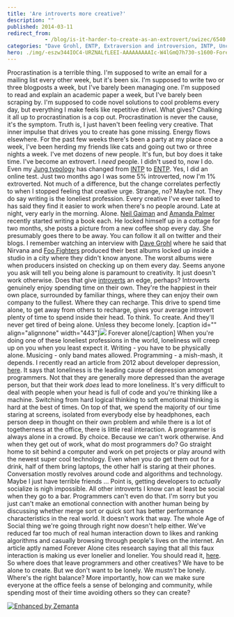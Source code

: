 ```yaml
---
title: 'Are introverts more creative?'
description: ""
published: 2014-03-11
redirect_from: 
            - /blog/is-it-harder-to-create-as-an-extrovert/swizec/6540
categories: "Dave Grohl, ENTP, Extraversion and introversion, INTP, Uncategorized"
hero: ./img/-eszw344IOC4-URZNALfLEEI-AAAAAAAAAIc-W4lGmQ7h730-s1600-ForeverAlone.png
---
```

Procrastination is a terrible thing. I&#x27;m supposed to write an email for a mailing list every other week, but it&#x27;s been six. I&#x27;m supposed to write two or three blogposts a week, but I&#x27;ve barely been managing one. I&#x27;m supposed to read and explain an academic paper a week, but I&#x27;ve barely been scraping by. I&#x27;m supposed to code novel solutions to cool problems every day, but everything I make feels like repetitive drivel. What gives? Chalking it all up to procrastination is a cop out. Procrastination is never the cause, it&#x27;s the symptom. Truth is, I just haven&#x27;t been feeling very creative. That inner impulse that drives you to create has gone missing. Energy flows elsewhere. For the past few weeks there&#x27;s been a party at my place once a week, I&#x27;ve been herding my friends like cats and going out two or three nights a week. I&#x27;ve met dozens of new people. It&#x27;s fun, but boy does it take time. I&#x27;ve become an extrovert. I _need_ people. I didn&#x27;t used to, now I do. Even my [Jung typology](http://en.wikipedia.org/wiki/Myers-Briggs_Type_Indicator "Myers-Briggs Type Indicator") has changed from [INTP](http://en.wikipedia.org/wiki/INTP "INTP") to [ENTP](http://en.wikipedia.org/wiki/ENTP "ENTP"). Yes, I did an online test. Just two months ago I was some 5% introverted, now I&#x27;m 1% extroverted. Not much of a difference, but the change correlates perfectly to when I stopped feeling that creative urge. Strange, no? Maybe not. They do say writing is the loneliest profession. Every creative I&#x27;ve ever talked to has said they find it easier to work when there&#x27;s no people around. Late at night, very early in the morning. Alone. [Neil Gaiman](http://neilgaiman.com/ "Neil Gaiman") and [Amanda Palmer](http://amandapalmer.net "Amanda Palmer") recently started writing a book each. He locked himself up in a cottage for two months, she posts a picture from a new coffee shop every day. She presumably goes there to be away. You can follow it all on twitter and their blogs. I remember watching an interview with [Dave Grohl](http://www.foofighters.com "Dave Grohl") where he said that Nirvana and [Foo Fighters](http://foofighters.com "Foo Fighters") produced their best albums locked up inside a studio in a city where they didn&#x27;t know anyone. The worst albums were when producers insisted on checking up on them every day. Seems anyone you ask will tell you being alone is paramount to creativity. It just doesn&#x27;t work otherwise. Does that give [introverts](http://en.wikipedia.org/wiki/Extraversion_and_introversion "Extraversion and introversion") an edge, perhaps? Introverts genuinely enjoy spending time on their own. They&#x27;re the happiest in their own place, surrounded by familiar things, where they can enjoy their own company to the fullest. Where they can recharge. This drive to spend time alone, to get away from others to recharge, gives your average introvert plenty of time to spend inside their head. To think. To create. And they&#x27;ll never get tired of being alone. Unless they become lonely. \[caption id=&quot;&quot; align=&quot;alignnone&quot; width=&quot;443&quot;]![](./img/-eszw344IOC4-URZNALfLEEI-AAAAAAAAAIc-W4lGmQ7h730-s1600-ForeverAlone.png) Forever alone\[/caption] When you&#x27;re doing one of these loneliest professions in the world, loneliness will creep up on you when you least expect it. Writing - you have to be physically alone. Musicing - only band mates allowed. Programming - a mish-mash, it depends. I recently read an article from 2012 about developer depression, [here](https://news.ycombinator.com/item?id=7277587). It says that loneliness is the leading cause of depression amongst programmers. Not that they are generally more depressed than the average person, but that their work _does_ lead to more loneliness. It&#x27;s very difficult to deal with people when your head is full of code and you&#x27;re thinking like a machine. Switching from hard logical thinking to soft emotional thinking is hard at the best of times. On top of that, we spend the majority of our time staring at screens, isolated from everybody else by headphones, each person deep in thought on their own problem and while there is a lot of togetherness at the office, there is little real interaction. A programmer is always alone in a crowd. By choice. Because we can&#x27;t work otherwise. And when they get out of work, what do most programmers do? Go straight home to sit behind a computer and work on pet projects or play around with the newest super cool technology. Even when you do get them out for a drink, half of them bring laptops, the other half is staring at their phones. Conversation mostly revolves around code and algorithms and technology. Maybe I just have terrible friends ... Point is, getting developers to _actually_ socialize is nigh impossible. All other introverts I know can at least be social when they go to a bar. Programmers can&#x27;t even do that. I&#x27;m sorry but you just can&#x27;t make an emotional connection with another human being by discussing whether merge sort or quick sort has better performance characteristics in the real world. It doesn&#x27;t work that way. The whole Age of Social thing we&#x27;re going through right now doesn&#x27;t help either. We&#x27;ve reduced far too much of real human interaction down to likes and ranking algorithms and casually browsing through people&#x27;s lives on the internet. An article aptly named Forever Alone cites research saying that all this faux interaction is making us ever lonelier and lonelier. You should read it, [here](http://wikichen.is/writing/forever-alone/). So where does that leave programmers and other creatives? We have to be alone to create. But we don&#x27;t want to be lonely. We _mustn&#x27;t_ be lonely. Where&#x27;s the right balance? More importantly, how can we make sure everyone at the office feels a sense of belonging and community, while spending most of their time avoiding others so they can create?

[![Enhanced by Zemanta](http://img.zemanta.com/zemified_e.png?x-id=2bdb7f2b-b2d0-4eab-90bb-c1559e316ccb)](http://www.zemanta.com/?px "Enhanced by Zemanta")
